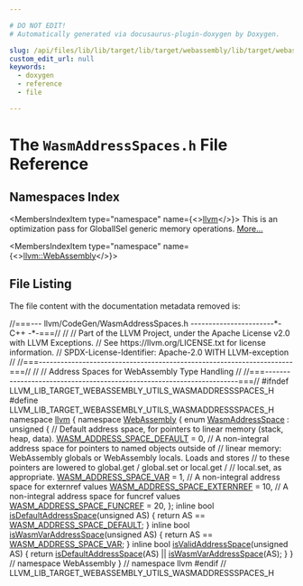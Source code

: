 ```yaml
---

# DO NOT EDIT!
# Automatically generated via docusaurus-plugin-doxygen by Doxygen.

slug: /api/files/lib/lib/target/lib/target/webassembly/lib/target/webassembly/utils/wasmaddressspaces-h
custom_edit_url: null
keywords:
  - doxygen
  - reference
  - file

---
```





# The `WasmAddressSpaces.h` File Reference

<DoxygenPage pluginConfig={pluginConfig}>



## Namespaces Index

<MembersIndex>

<MembersIndexItem
  type="namespace"
  name={<><a href="/docs/api/namespaces/llvm">llvm</a></>}>
This is an optimization pass for GlobalISel generic memory operations. <a href="/docs/api/namespaces/llvm/#details">More...</a>
</MembersIndexItem>

<MembersIndexItem
  type="namespace"
  name={<><a href="/docs/api/namespaces/llvm/webassembly">llvm::WebAssembly</a></>}>
</MembersIndexItem>

</MembersIndex>


## File Listing

The file content with the documentation metadata removed is:

<ProgramListing>

<Link id="l00001" /><CodeLine lineNumber="1"><Highlight kind="comment">//===--- llvm/CodeGen/WasmAddressSpaces.h -----------------------&#42;- C++ -&#42;-===//</Highlight><Highlight kind="normal"></Highlight></CodeLine>
<Link id="l00002" /><CodeLine lineNumber="2"><Highlight kind="normal"></Highlight><Highlight kind="comment">//</Highlight><Highlight kind="normal"></Highlight></CodeLine>
<Link id="l00003" /><CodeLine lineNumber="3"><Highlight kind="normal"></Highlight><Highlight kind="comment">// Part of the LLVM Project, under the Apache License v2.0 with LLVM Exceptions.</Highlight><Highlight kind="normal"></Highlight></CodeLine>
<Link id="l00004" /><CodeLine lineNumber="4"><Highlight kind="normal"></Highlight><Highlight kind="comment">// See https://llvm.org/LICENSE.txt for license information.</Highlight><Highlight kind="normal"></Highlight></CodeLine>
<Link id="l00005" /><CodeLine lineNumber="5"><Highlight kind="normal"></Highlight><Highlight kind="comment">// SPDX-License-Identifier: Apache-2.0 WITH LLVM-exception</Highlight><Highlight kind="normal"></Highlight></CodeLine>
<Link id="l00006" /><CodeLine lineNumber="6"><Highlight kind="normal"></Highlight><Highlight kind="comment">//</Highlight><Highlight kind="normal"></Highlight></CodeLine>
<Link id="l00007" /><CodeLine lineNumber="7"><Highlight kind="normal"></Highlight><Highlight kind="comment">//===----------------------------------------------------------------------===//</Highlight><Highlight kind="normal"></Highlight></CodeLine>
<Link id="l00008" /><CodeLine lineNumber="8"><Highlight kind="normal"></Highlight><Highlight kind="comment">//</Highlight><Highlight kind="normal"></Highlight></CodeLine>
<Link id="l00009" /><CodeLine lineNumber="9"><Highlight kind="normal"></Highlight><Highlight kind="comment">// Address Spaces for WebAssembly Type Handling</Highlight><Highlight kind="normal"></Highlight></CodeLine>
<Link id="l00010" /><CodeLine lineNumber="10"><Highlight kind="normal"></Highlight><Highlight kind="comment">//</Highlight><Highlight kind="normal"></Highlight></CodeLine>
<Link id="l00011" /><CodeLine lineNumber="11"><Highlight kind="normal"></Highlight><Highlight kind="comment">//===----------------------------------------------------------------------===//</Highlight><Highlight kind="normal"></Highlight></CodeLine>
<Link id="l00012" /><CodeLine lineNumber="12"><Highlight kind="normal"></Highlight></CodeLine>
<Link id="l00013" /><CodeLine lineNumber="13"><Highlight kind="normal"></Highlight><Highlight kind="preprocessor">#ifndef LLVM&#95;LIB&#95;TARGET&#95;WEBASSEMBLY&#95;UTILS&#95;WASMADDRESSSPACES&#95;H</Highlight><Highlight kind="normal"></Highlight></CodeLine>
<Link id="l00014" /><CodeLine lineNumber="14"><Highlight kind="normal"></Highlight><Highlight kind="preprocessor">#define LLVM&#95;LIB&#95;TARGET&#95;WEBASSEMBLY&#95;UTILS&#95;WASMADDRESSSPACES&#95;H</Highlight><Highlight kind="normal"></Highlight></CodeLine>
<Link id="l00015" /><CodeLine lineNumber="15"><Highlight kind="normal"></Highlight></CodeLine>
<Link id="l00016" /><CodeLine lineNumber="16"><Highlight kind="normal"></Highlight><Highlight kind="keyword">namespace </Highlight><Highlight kind="normal"><a href="/docs/api/namespaces/llvm">llvm</a> &#123;</Highlight></CodeLine>
<Link id="l00017" /><CodeLine lineNumber="17"><Highlight kind="normal"></Highlight></CodeLine>
<Link id="l00018" /><CodeLine lineNumber="18"><Highlight kind="normal"></Highlight><Highlight kind="keyword">namespace </Highlight><Highlight kind="normal"><a href="/docs/api/namespaces/llvm/webassembly">WebAssembly</a> &#123;</Highlight></CodeLine>
<Link id="l00019" /><CodeLine lineNumber="19"><Highlight kind="normal"></Highlight></CodeLine>
<Link id="l00020" /><CodeLine lineNumber="20" lineLink="/docs/api/namespaces/llvm/webassembly/#a4dfe79d002517ae351f8af2245726c78"><Highlight kind="normal"></Highlight><Highlight kind="keyword">enum</Highlight><Highlight kind="normal"> <a href="/docs/api/namespaces/llvm/webassembly/#a4dfe79d002517ae351f8af2245726c78">WasmAddressSpace</a> : </Highlight><Highlight kind="keywordtype">unsigned</Highlight><Highlight kind="normal"> &#123;</Highlight></CodeLine>
<Link id="l00021" /><CodeLine lineNumber="21"><Highlight kind="normal">  </Highlight><Highlight kind="comment">// Default address space, for pointers to linear memory (stack, heap, data).</Highlight><Highlight kind="normal"></Highlight></CodeLine>
<Link id="l00022" /><CodeLine lineNumber="22" lineLink="/docs/api/namespaces/llvm/webassembly/#a4dfe79d002517ae351f8af2245726c78a28b2cdf56b37b7d93db4aa3850682dd1"><Highlight kind="normal">  <a href="/docs/api/namespaces/llvm/webassembly/#a4dfe79d002517ae351f8af2245726c78a28b2cdf56b37b7d93db4aa3850682dd1">WASM&#95;ADDRESS&#95;SPACE&#95;DEFAULT</a> = 0,</Highlight></CodeLine>
<Link id="l00023" /><CodeLine lineNumber="23"><Highlight kind="normal">  </Highlight><Highlight kind="comment">// A non-integral address space for pointers to named objects outside of</Highlight><Highlight kind="normal"></Highlight></CodeLine>
<Link id="l00024" /><CodeLine lineNumber="24"><Highlight kind="normal">  </Highlight><Highlight kind="comment">// linear memory: WebAssembly globals or WebAssembly locals.  Loads and stores</Highlight><Highlight kind="normal"></Highlight></CodeLine>
<Link id="l00025" /><CodeLine lineNumber="25"><Highlight kind="normal">  </Highlight><Highlight kind="comment">// to these pointers are lowered to global.get / global.set or local.get /</Highlight><Highlight kind="normal"></Highlight></CodeLine>
<Link id="l00026" /><CodeLine lineNumber="26"><Highlight kind="normal">  </Highlight><Highlight kind="comment">// local.set, as appropriate.</Highlight><Highlight kind="normal"></Highlight></CodeLine>
<Link id="l00027" /><CodeLine lineNumber="27" lineLink="/docs/api/namespaces/llvm/webassembly/#a4dfe79d002517ae351f8af2245726c78ad65bc6cefc871511e30423f55a1a4148"><Highlight kind="normal">  <a href="/docs/api/namespaces/llvm/webassembly/#a4dfe79d002517ae351f8af2245726c78ad65bc6cefc871511e30423f55a1a4148">WASM&#95;ADDRESS&#95;SPACE&#95;VAR</a> = 1,</Highlight></CodeLine>
<Link id="l00028" /><CodeLine lineNumber="28"><Highlight kind="normal">  </Highlight><Highlight kind="comment">// A non-integral address space for externref values</Highlight><Highlight kind="normal"></Highlight></CodeLine>
<Link id="l00029" /><CodeLine lineNumber="29" lineLink="/docs/api/namespaces/llvm/webassembly/#a4dfe79d002517ae351f8af2245726c78a163c951c2848a11c33a29027580276c5"><Highlight kind="normal">  <a href="/docs/api/namespaces/llvm/webassembly/#a4dfe79d002517ae351f8af2245726c78a163c951c2848a11c33a29027580276c5">WASM&#95;ADDRESS&#95;SPACE&#95;EXTERNREF</a> = 10,</Highlight></CodeLine>
<Link id="l00030" /><CodeLine lineNumber="30"><Highlight kind="normal">  </Highlight><Highlight kind="comment">// A non-integral address space for funcref values</Highlight><Highlight kind="normal"></Highlight></CodeLine>
<Link id="l00031" /><CodeLine lineNumber="31" lineLink="/docs/api/namespaces/llvm/webassembly/#a4dfe79d002517ae351f8af2245726c78af415dccc1391c50d45ec321f55292939"><Highlight kind="normal">  <a href="/docs/api/namespaces/llvm/webassembly/#a4dfe79d002517ae351f8af2245726c78af415dccc1391c50d45ec321f55292939">WASM&#95;ADDRESS&#95;SPACE&#95;FUNCREF</a> = 20,</Highlight></CodeLine>
<Link id="l00032" /><CodeLine lineNumber="32"><Highlight kind="normal">&#125;;</Highlight></CodeLine>
<Link id="l00033" /><CodeLine lineNumber="33"><Highlight kind="normal"></Highlight></CodeLine>
<Link id="l00034" /><CodeLine lineNumber="34" lineLink="/docs/api/namespaces/llvm/webassembly/#a0b4dff4ccfc2539f59ef6bd15dc5e629"><Highlight kind="normal"></Highlight><Highlight kind="keyword">inline</Highlight><Highlight kind="normal"> </Highlight><Highlight kind="keywordtype">bool</Highlight><Highlight kind="normal"> <a href="/docs/api/namespaces/llvm/webassembly/#a0b4dff4ccfc2539f59ef6bd15dc5e629">isDefaultAddressSpace</a>(</Highlight><Highlight kind="keywordtype">unsigned</Highlight><Highlight kind="normal"> AS) &#123;</Highlight></CodeLine>
<Link id="l00035" /><CodeLine lineNumber="35"><Highlight kind="normal">  </Highlight><Highlight kind="keywordflow">return</Highlight><Highlight kind="normal"> AS == <a href="/docs/api/namespaces/llvm/webassembly/#a4dfe79d002517ae351f8af2245726c78a28b2cdf56b37b7d93db4aa3850682dd1">WASM&#95;ADDRESS&#95;SPACE&#95;DEFAULT</a>;</Highlight></CodeLine>
<Link id="l00036" /><CodeLine lineNumber="36"><Highlight kind="normal">&#125;</Highlight></CodeLine>
<Link id="l00037" /><CodeLine lineNumber="37" lineLink="/docs/api/namespaces/llvm/webassembly/#af45a1b676eb96b330c6a5bb5dab029ae"><Highlight kind="normal"></Highlight><Highlight kind="keyword">inline</Highlight><Highlight kind="normal"> </Highlight><Highlight kind="keywordtype">bool</Highlight><Highlight kind="normal"> <a href="/docs/api/namespaces/llvm/webassembly/#af45a1b676eb96b330c6a5bb5dab029ae">isWasmVarAddressSpace</a>(</Highlight><Highlight kind="keywordtype">unsigned</Highlight><Highlight kind="normal"> AS) &#123;</Highlight></CodeLine>
<Link id="l00038" /><CodeLine lineNumber="38"><Highlight kind="normal">  </Highlight><Highlight kind="keywordflow">return</Highlight><Highlight kind="normal"> AS == <a href="/docs/api/namespaces/llvm/webassembly/#a4dfe79d002517ae351f8af2245726c78ad65bc6cefc871511e30423f55a1a4148">WASM&#95;ADDRESS&#95;SPACE&#95;VAR</a>;</Highlight></CodeLine>
<Link id="l00039" /><CodeLine lineNumber="39"><Highlight kind="normal">&#125;</Highlight></CodeLine>
<Link id="l00040" /><CodeLine lineNumber="40" lineLink="/docs/api/namespaces/llvm/webassembly/#a8eacdd4ec3308700b0783d15978f9e54"><Highlight kind="normal"></Highlight><Highlight kind="keyword">inline</Highlight><Highlight kind="normal"> </Highlight><Highlight kind="keywordtype">bool</Highlight><Highlight kind="normal"> <a href="/docs/api/namespaces/llvm/webassembly/#a8eacdd4ec3308700b0783d15978f9e54">isValidAddressSpace</a>(</Highlight><Highlight kind="keywordtype">unsigned</Highlight><Highlight kind="normal"> AS) &#123;</Highlight></CodeLine>
<Link id="l00041" /><CodeLine lineNumber="41"><Highlight kind="normal">  </Highlight><Highlight kind="keywordflow">return</Highlight><Highlight kind="normal"> <a href="/docs/api/namespaces/llvm/webassembly/#a0b4dff4ccfc2539f59ef6bd15dc5e629">isDefaultAddressSpace</a>(AS) || <a href="/docs/api/namespaces/llvm/webassembly/#af45a1b676eb96b330c6a5bb5dab029ae">isWasmVarAddressSpace</a>(AS);</Highlight></CodeLine>
<Link id="l00042" /><CodeLine lineNumber="42"><Highlight kind="normal">&#125;</Highlight></CodeLine>
<Link id="l00043" /><CodeLine lineNumber="43"><Highlight kind="normal"></Highlight></CodeLine>
<Link id="l00044" /><CodeLine lineNumber="44"><Highlight kind="normal">&#125; </Highlight><Highlight kind="comment">// namespace WebAssembly</Highlight><Highlight kind="normal"></Highlight></CodeLine>
<Link id="l00045" /><CodeLine lineNumber="45"><Highlight kind="normal"></Highlight></CodeLine>
<Link id="l00046" /><CodeLine lineNumber="46"><Highlight kind="normal">&#125; </Highlight><Highlight kind="comment">// namespace llvm</Highlight><Highlight kind="normal"></Highlight></CodeLine>
<Link id="l00047" /><CodeLine lineNumber="47"><Highlight kind="normal"></Highlight></CodeLine>
<Link id="l00048" /><CodeLine lineNumber="48"><Highlight kind="normal"></Highlight><Highlight kind="preprocessor">#endif </Highlight><Highlight kind="comment">// LLVM&#95;LIB&#95;TARGET&#95;WEBASSEMBLY&#95;UTILS&#95;WASMADDRESSSPACES&#95;H</Highlight><Highlight kind="normal"></Highlight></CodeLine>

</ProgramListing>

</DoxygenPage>
